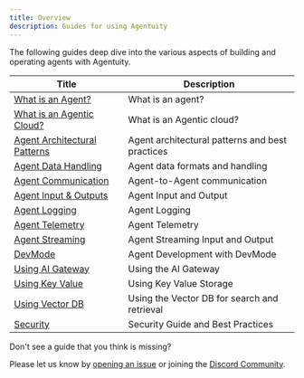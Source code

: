 ```yaml
---
title: Overview
description: Guides for using Agentuity
---
```


The following guides deep dive into the various aspects of building and operating agents with Agentuity.


| Title | Description |
|-------|-------------|
| [What is an Agent?](/Guides/what-is-an-agent) | What is an agent? |
| [What is an Agentic Cloud?](/Guides/agent-cloud) | What is an Agentic cloud? |
| [Agent Architectural Patterns](/Guides/agent-patterns) | Agent architectural patterns and best practices |
| [Agent Data Handling](/Guides/agent-data-handling) | Agent data formats and handling |
| [Agent Communication](/Guides/agent-communication) | Agent-to-Agent communication |
| [Agent Input & Outputs](/Guides/agent-io) | Agent Input and Output |
| [Agent Logging](/Guides/agent-logging) | Agent Logging |
| [Agent Telemetry](/Guides/agent-telemetry) | Agent Telemetry |
| [Agent Streaming](/Guides/agent-streaming) | Agent Streaming Input and Output |
| [DevMode](/Guides/devmode) | Agent Development with DevMode |
| [Using AI Gateway](/Guides/ai-gateway) | Using the AI Gateway |
| [Using Key Value](/Guides/key-value) | Using Key Value Storage |
| [Using Vector DB](/Guides/vector-db) | Using the Vector DB for search and retrieval |
| [Security](/Guides/security) | Security Guide and Best Practices |

<Callout type="info">
Don't see a guide that you think is missing?

Please let us know by [opening an issue](https://github.com/agentuity/docs/issues/new) or joining the [Discord Community](https://discord.gg/agentuity).
</Callout>